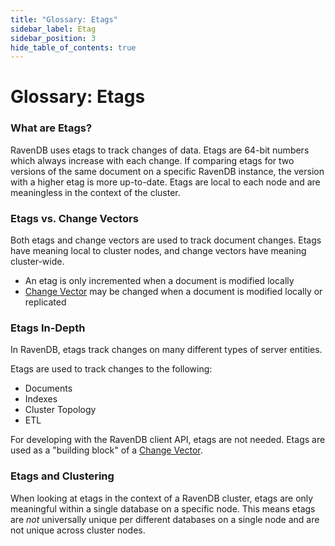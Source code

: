 ```yaml
---
title: "Glossary: Etags"
sidebar_label: Etag
sidebar_position: 3
hide_table_of_contents: true
---
```



# Glossary: Etags

### What are Etags?

RavenDB uses etags to track changes of data. Etags are 64-bit numbers which always increase with each change.
If comparing etags for two versions of the same document on a specific RavenDB instance, the version with a higher etag is more up-to-date.
<Admonition type="note" title="Note">
Etags are local to each node and are meaningless in the context of the cluster.
</Admonition>

### Etags vs. Change Vectors

Both etags and change vectors are used to track document changes. Etags have meaning local to cluster nodes, and change vectors have meaning cluster-wide.

* An etag is only incremented when a document is modified locally
* [Change Vector](../server/clustering/replication/change-vector.mdx) may be changed when a document is modified locally or replicated

### Etags In-Depth

In RavenDB, etags track changes on many different types of server entities. 

Etags are used to track changes to the following:

* Documents
* Indexes
* Cluster Topology
* ETL

For developing with the RavenDB client API, etags are not needed. Etags are used as a "building block" of a [Change Vector](../server/clustering/replication/change-vector.mdx).

### Etags and Clustering

When looking at etags in the context of a RavenDB cluster, etags are only meaningful within a single database on a specific node.
This means etags are _not_ universally unique per different databases on a single node and are not unique across cluster nodes.
